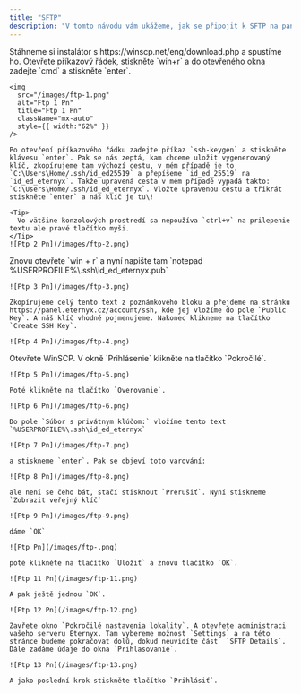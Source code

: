```yaml
---
title: "SFTP"
description: "V tomto návodu vám ukážeme, jak se připojit k SFTP na panelu herního serveru."
---
```


<Steps>
  <Step title="Stáhnutí klienta SFTP">
    Stáhneme si instalátor s https://winscp.net/eng/download.php a spustíme ho.
  </Step>
  <Step title="Vytvoření klíče SSH">
    Otevřete příkazový řádek, stiskněte `win+r` a do otevřeného okna zadejte `cmd` a stiskněte `enter`.

    <img
      src="/images/ftp-1.png"
      alt="Ftp 1 Pn"
      title="Ftp 1 Pn"
      className="mx-auto"
      style={{ width:"62%" }}
    />

    Po otevření příkazového řádku zadejte příkaz `ssh-keygen` a stiskněte klávesu `enter`. Pak se nás zeptá, kam chceme uložit vygenerovaný klíč, zkopírujeme tam výchozí cestu, v mém případě je to `C:\Users\Home/.ssh/id_ed25519` a přepíšeme `id_ed_25519` na `id_ed_eternyx`. Takže upravená cesta v mém případě vypadá takto: `C:\Users\Home/.ssh/id_ed_eternyx`. Vložte upravenou cestu a třikrát stiskněte `enter` a náš klíč je tu\!

    <Tip>
      Vo vätšine konzolových prostredí sa nepoužíva `ctrl+v` na prilepenie textu ale pravé tlačítko myši.
    </Tip>
    ![Ftp 2 Pn](/images/ftp-2.png)
  </Step>
  <Step title="Přidání klíče SSH do panelu">
    Znovu otevřete `win + r` a nyní napište tam `notepad %USERPROFILE%\.ssh\id_ed_eternyx.pub` 

    ![Ftp 3 Pn](/images/ftp-3.png)

    Zkopírujeme celý tento text z poznámkového bloku a přejdeme na stránku https://panel.eternyx.cz/account/ssh, kde jej vložíme do pole `Public Key`. A náš klíč vhodně pojmenujeme. Nakonec klikneme na tlačítko `Create SSH Key`.

    ![Ftp 4 Pn](/images/ftp-4.png)
  </Step>
  <Step title="Přidání klíče SSH do klienta SFTP">
    Otevřete WinSCP. V okně `Prihlásenie` klikněte na tlačítko `Pokročilé`.

    ![Ftp 5 Pn](/images/ftp-5.png)

    Poté klikněte na tlačítko `Overovanie`.

    ![Ftp 6 Pn](/images/ftp-6.png)

    Do pole `Súbor s privátnym klúčom:` vložíme tento text `%USERPROFILE%\.ssh\id_ed_eternyx` 

    ![Ftp 7 Pn](/images/ftp-7.png)

    a stiskneme `enter`. Pak se objeví toto varování:

    ![Ftp 8 Pn](/images/ftp-8.png)

    ale není se čeho bát, stačí stisknout `Prerušiť`. Nyní stiskneme `Zobrazit veřejný klíč`

    ![Ftp 9 Pn](/images/ftp-9.png)

    dáme `OK` 

    ![Ftp Pn](/images/ftp-.png)

    poté klikněte na tlačítko `Uložiť` a znovu tlačítko `OK`.

    ![Ftp 11 Pn](/images/ftp-11.png)

    A pak ještě jednou `OK`.

    ![Ftp 12 Pn](/images/ftp-12.png)

    Zavřete okno `Pokročilé nastavenia lokality`. A otevřete administraci vašeho serveru Eternyx. Tam vybereme možnost `Settings` a na této stránce budeme pokračovat dolů, dokud neuvidíte část  `SFTP Details`. Dále zadáme údaje do okna `Prihlasovanie`.

    ![Ftp 13 Pn](/images/ftp-13.png)

    A jako poslední krok stiskněte tlačítko `Prihlásiť`.
  </Step>
</Steps>